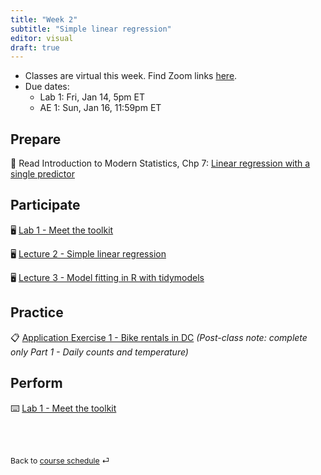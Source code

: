 ```yaml
---
title: "Week 2"
subtitle: "Simple linear regression"
editor: visual
draft: true
---
```


::: callout-important
-   Classes are virtual this week. Find Zoom links [here](https://sakai.duke.edu/portal/site/779c3ebe-3b88-4bcc-bd01-1813e8396a23/page/d5eef508-07a4-4c6d-b7bd-4614a9631562 "Sakai - Zoom meetings").
-   Due dates:
    -   Lab 1: Fri, Jan 14, 5pm ET
    -   AE 1: Sun, Jan 16, 11:59pm ET
:::

## Prepare

📖 Read Introduction to Modern Statistics, Chp 7: [Linear regression with a single predictor](https://openintro-ims.netlify.app/model-slr.html)

## Participate

🖥️ [Lab 1 - Meet the toolkit](/slides/lab-1.html)

🖥️ [Lecture 2 - Simple linear regression](/slides/lec-2.html)

🖥️ [Lecture 3 - Model fitting in R with tidymodels](/slides/lec-3.html)

## Practice

📋 [Application Exercise 1 - Bike rentals in DC](/ae/ae-1-dcbikeshare.html) *(Post-class note: complete only Part 1 - Daily counts and temperature)*

## Perform

⌨️ [Lab 1 - Meet the toolkit](/labs/lab-1.html "Lab instructions")

<br><br>

::: {style="font-size: 0.875em;"}
Back to [course schedule](/ "Course schedule") ⏎
:::
